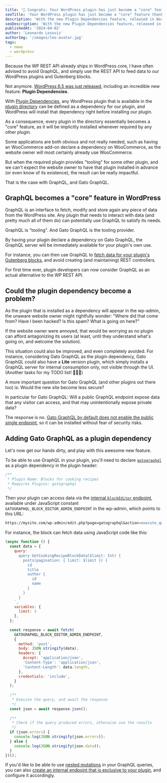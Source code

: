 ```yaml
---
title: '🎯 Congrats: Your WordPress plugin has just become a "core" feature'
seoTitle: 'Your WordPress plugin has just become a "core" feature thanks to Plugin Dependencies and WordPress 6.5'
description: 'With the new Plugin Dependencies feature, released in WordPress 6.5, all plugins available in the directory become first-class citizens'
seoDescription: 'With the new Plugin Dependencies feature, released in WordPress 6.5, all plugins available in the WordPress directory can be automatically installed by depending plugins'
publishedAt: '2024-04-02'
author: 'Leonardo Losoviz'
authorImg: '/images/leo-avatar.jpg'
tags:
  - news
  - wordpress
---
```


Because the WP REST API already ships in WordPress core, I have often advised to avoid GraphQL, and simply use the REST API to feed data to our WordPress plugins and Gutenberg blocks.

Not anymore. [WordPress 6.5 was just released](https://wordpress.org/news/2024/04/wordpress-6-5-regina/), including an incredible new feature: **Plugin Dependencies**.

With [Plugin Dependencies](https://make.wordpress.org/core/2024/03/05/introducing-plugin-dependencies-in-wordpress-6-5/), any WordPress plugin that is available in the [plugin directory](https://wordpress.org/plugins/) can be defined as a dependency for our plugin, and WordPress will install that dependency right before installing our plugin.

As a consequence, every plugin in the directory essentially becomes a "core" feature, as it will be implicitly installed whenever required by any other plugin.

Some applications are both obvious and not really needed, such as having an WooCommerce add-on declare a dependency on WooCommerce, as the website owner will most certainly already use WooCommerce.

But when the required plugin provides "tooling" for some other plugin, and we can't expect the website owner to have that plugin installed in advance (or even know of its existence), the result can be really impactful.

That is the case with GraphQL, and Gato GraphQL.

## GraphQL becomes a "core" feature in WordPress

GraphQL is an interface to fetch, modify and store again any piece of data from the WordPress site. Any plugin that needs to interact with data (and pretty much all of them do) can potentially use GraphQL to satisfy its needs.

GraphQL is "tooling". And Gato GraphQL is the tooling provider.

By having your plugin declare a dependency on Gato GraphQL, the GraphQL server will be immediately available for your plugin's own use.

For instance, you can then use GraphQL to [fetch data for your plugin's Gutenberg blocks](/guides/interact/working-with-gutenberg-blocks), and avoid creating (and maintaining) REST controllers.

For first time ever, plugin developers can now consider GraphQL as an actual alternative to the WP REST API.

## Could the plugin dependency become a problem?

As the plugin that is installed as a dependency will appear in the wp-admin, the unaware website owner might rightfully wonder: "Where did that come from? Have I been hacked? Is this spam? What is going on here?"

If the website owner were annoyed, that would be worrying as no plugin can afford antagonizing its users (at least, until they understand what's going on, and welcome the solution).

This situation could also be improved, and even completely avoided. For instance, considering Gato GraphQL as the plugin dependency, Gato GraphQL could also have a **Lite** version plugin, which simply installs a GraphQL server for internal consumption only, not visible through the UI. (Another tasks for my TODO list! 🤷🏻‍♂️)

A more important question for Gato GraphQL (and other plugins out there too) is: Would the new site become less secure?

In particular for Gato GraphQL: Will a public GraphQL endpoint expose data that any visitor can access, and that may unintentionally expose private data?

The response is no. [Gato GraphQL by default does not enable the public single endpoint](/guides/config/enabling-and-configuring-the-single-endpoint), so it can be installed without fear of security risks.

## Adding Gato GraphQL as a plugin dependency

Let's now get our hands dirty, and play with this awesome new feature.

To be able to use GraphQL in your plugin, you'll need to declare [`gatographql`](https://wordpress.org/plugins/gatographql/) as a plugin dependency in the plugin header:

```php
/**
 * Plugin Name: Blocks for cooking recipes
 * Requires Plugins: gatographql
 */
```

Then your plugin can access data via the [internal `blockEditor` endpoint](/guides/code/feeding-data-to-blocks-in-the-editor), available under JavaScript constant `GATOGRAPHQL_BLOCK_EDITOR_ADMIN_ENDPOINT` in the wp-admin, which points to this URL:

```apache
https://mysite.com/wp-admin/edit.php?page=gatographql&action=execute_query&endpoint_group=blockEditor
```

For instance, the block can fetch data using JavaScript code like this:

```js
(async function () {
  const data = {
    query: `
      query GetCookingRecipeBlockData($limit: Int) {
        posts(pagination: { limit: $limit }) {
          id
          title
          author {
            id
            name
          }
        }
      }
    `,
    variables: {
      limit: 3
    },
  };
 
  const response = await fetch(
    GATOGRAPHQL_BLOCK_EDITOR_ADMIN_ENDPOINT,
    {
      method: 'post',
      body: JSON.stringify(data),
      headers: {
        Accept: 'application/json',
        'Content-Type': 'application/json',
        'Content-Length': data.length,
      },
      credentials: 'include',
    }
  );
 
  /**
   * Execute the query, and await the response
   */
  const json = await response.json();
 
  /**
   * Check if the query produced errors, otherwise use the results
   */
  if (json.errors) {
    console.log(JSON.stringify(json.errors));
  } else {
    console.log(JSON.stringify(json.data));
  }
})();
```

If you'd like to be able to use [nested mutations](/guides/schema/using-nested-mutations) in your GraphQL queries, you can also [create an internal endpoint that is exclusive to your plugin](/guides/config/creating-custom-internal-endpoints-for-blocks), and configure it accordingly.
